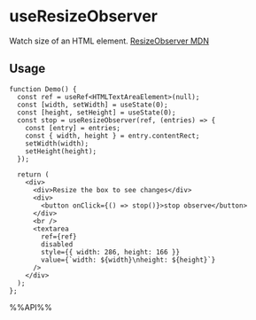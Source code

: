 # useResizeObserver

Watch size of an HTML element. [ResizeObserver MDN](https://developer.mozilla.org/en-US/docs/Web/API/ResizeObserver)


## Usage

```tsx live
function Demo() {
  const ref = useRef<HTMLTextAreaElement>(null);
  const [width, setWidth] = useState(0);
  const [height, setHeight] = useState(0);
  const stop = useResizeObserver(ref, (entries) => {
    const [entry] = entries;
    const { width, height } = entry.contentRect;
    setWidth(width);
    setHeight(height);
  });

  return (
    <div>
      <div>Resize the box to see changes</div>
      <div>
        <button onClick={() => stop()}>stop observe</button>
      </div>
      <br />
      <textarea
        ref={ref}
        disabled
        style={{ width: 286, height: 166 }}
        value={`width: ${width}\nheight: ${height}`}
      />
    </div>
  );
};

```

%%API%%
